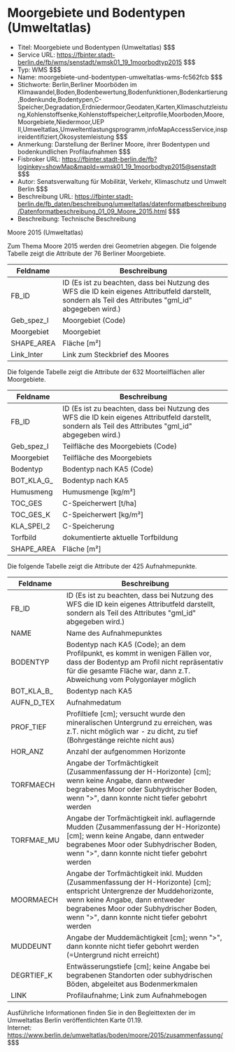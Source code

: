# Moorgebiete und Bodentypen (Umweltatlas)
- Titel: Moorgebiete und Bodentypen (Umweltatlas) $$$
- Service URL: https://fbinter.stadt-berlin.de/fb/wms/senstadt/wmsk01_19_1moorbodtyp2015 $$$
- Typ: WMS $$$
- Name: moorgebiete-und-bodentypen-umweltatlas-wms-fc562fcb $$$
- Stichworte: Berlin,Berliner Moorböden im Klimawandel,Boden,Bodenbewertung,Bodenfunktionen,Bodenkartierung,Bodenkunde,Bodentypen,C-Speicher,Degradation,Erdniedermoor,Geodaten,Karten,Klimaschutzleistung,Kohlenstoffsenke,Kohlenstoffspeicher,Leitprofile,Moorboden,Moore,Moorgebiete,Niedermoor,UEP II,Umweltatlas,Umweltentlastungsprogramm,infoMapAccessService,inspireidentifiziert,Ökosystemleistung $$$
- Anmerkung: Darstellung der Berliner Moore, ihrer Bodentypen und bodenkundlichen Profilaufnahmen $$$
- Fisbroker URL: https://fbinter.stadt-berlin.de/fb?loginkey=showMap&mapId=wmsk01_19_1moorbodtyp2015@senstadt $$$
- Autor: Senatsverwaltung für Mobilität, Verkehr, Klimaschutz und Umwelt Berlin $$$
- Beschreibung URL: https://fbinter.stadt-berlin.de/fb_daten/beschreibung/umweltatlas/datenformatbeschreibung/Datenformatbeschreibung_01_09_Moore_2015.html $$$
- Beschreibung: Technische Beschreibung 

Moore 2015 (Umweltatlas)

Zum Thema Moore 2015 werden drei Geometrien abgegen. Die folgende Tabelle zeigt die Attribute der 76 Berliner Moorgebiete.

| Feldname     | Beschreibung                                                                                                                                            |
| ------------ | ------------------------------------------------------------------------------------------------------------------------------------------------------- |
| FB\_ID       | ID (Es ist zu beachten, dass bei Nutzung des WFS die ID kein eigenes Attributfeld darstellt, sondern als Teil des Attributes "gml\_id" abgegeben wird.) |
| Geb\_spez\_I | Moorgebiet (Code)                                                                                                                                       |
| Moorgebiet   | Moorgebiet                                                                                                                                              |
| SHAPE\_AREA  | Fläche \[m²\]                                                                                                                                           |
| Link\_Inter  | Link zum Steckbrief des Moores                                                                                                                          |

  
Die folgende Tabelle zeigt die Attribute der 632 Moorteilflächen aller Moorgebiete.

| Feldname      | Beschreibung                                                                                                                                            |
| ------------- | ------------------------------------------------------------------------------------------------------------------------------------------------------- |
| FB\_ID        | ID (Es ist zu beachten, dass bei Nutzung des WFS die ID kein eigenes Attributfeld darstellt, sondern als Teil des Attributes "gml\_id" abgegeben wird.) |
| Geb\_spez\_I  | Teilfläche des Moorgebiets (Code)                                                                                                                       |
| Moorgebiet    | Teilfläche des Moorgebiets                                                                                                                              |
| Bodentyp      | Bodentyp nach KA5 (Code)                                                                                                                                |
| BOT\_KLA\_G\_ | Bodentyp nach KA5                                                                                                                                       |
| Humusmeng     | Humusmenge \[kg/m²\]                                                                                                                                    |
| TOC\_GES      | C-Speicherwert \[t/ha\]                                                                                                                                 |
| TOC\_GES\_K   | C-Speicherwert \[kg/m²\]                                                                                                                                |
| KLA\_SPEI\_2  | C-Speicherung                                                                                                                                           |
| Torfbild      | dokumentierte aktuelle Torfbildung                                                                                                                      |
| SHAPE\_AREA   | Fläche \[m²\]                                                                                                                                           |

  
Die folgende Tabelle zeigt die Attribute der 425 Aufnahmepunkte.

| Feldname      | Beschreibung                                                                                                                                                                                                                                              |
| ------------- | --------------------------------------------------------------------------------------------------------------------------------------------------------------------------------------------------------------------------------------------------------- |
| FB\_ID        | ID (Es ist zu beachten, dass bei Nutzung des WFS die ID kein eigenes Attributfeld darstellt, sondern als Teil des Attributes "gml\_id" abgegeben wird.)                                                                                                   |
| NAME          | Name des Aufnahmepunktes                                                                                                                                                                                                                                  |
| BODENTYP      | Bodentyp nach KA5 (Code); an dem Profilpunkt, es kommt in wenigen Fällen vor, dass der Bodentyp am Profil nicht repräsentativ für die gesamte Fläche war, dann z.T. Abweichung vom Polygonlayer möglich                                                   |
| BOT\_KLA\_B\_ | Bodentyp nach KA5                                                                                                                                                                                                                                         |
| AUFN\_D\_TEX  | Aufnahmedatum                                                                                                                                                                                                                                             |
| PROF\_TIEF    | Profiltiefe \[cm\]; versucht wurde den mineralischen Untergrund zu erreichen, was z.T. nicht möglich war - zu dicht, zu tief (Bohrgestänge reichte nicht aus)                                                                                             |
| HOR\_ANZ      | Anzahl der aufgenommen Horizonte                                                                                                                                                                                                                          |
| TORFMAECH     | Angabe der Torfmächtigkeit (Zusammenfassung der H-Horizonte) \[cm\]; wenn keine Angabe, dann entweder begrabenes Moor oder Subhydrischer Boden, wenn ">", dann konnte nicht tiefer gebohrt werden                                                         |
| TORFMAE\_MU   | Angabe der Torfmächtigkeit inkl. auflagernde Mudden (Zusammenfassung der H-Horizonte) \[cm\]; wenn keine Angabe, dann entweder begrabenes Moor oder Subhydrischer Boden, wenn ">", dann konnte nicht tiefer gebohrt werden                                |
| MOORMAECH     | Angabe der Torfmächtigkeit inkl. Mudden (Zusammenfassung der H-Horizonte) \[cm\]; entspricht Untergrenze der Muddehorizonte, wenn keine Angabe, dann entweder begrabenes Moor oder Subhydrischer Boden, wenn ">", dann konnte nicht tiefer gebohrt werden |
| MUDDEUNT      | Angabe der Muddemächtigkeit \[cm\]; wenn ">", dann konnte nicht tiefer gebohrt werden (=Untergrund nicht erreicht)                                                                                                                                        |
| DEGRTIEF\_K   | Entwässerungstiefe \[cm\]; keine Angabe bei begrabenen Standorten oder subhydrischen Böden, abgeleitet aus Bodenmerkmalen                                                                                                                                 |
| LINK          | Profilaufnahme; Link zum Aufnahmebogen                                                                                                                                                                                                                    |

Ausführliche Informationen finden Sie in den Begleittexten der im Umweltatlas Berlin veröffentlichten Karte 01.19.  
Internet: https://www.berlin.de/umweltatlas/boden/moore/2015/zusammenfassung/ $$$
